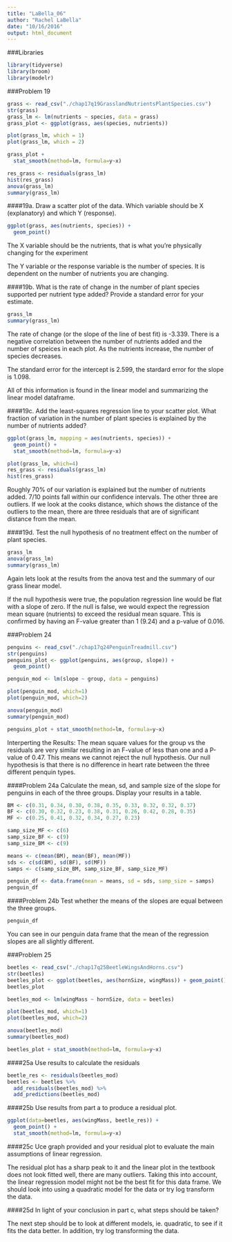 ```yaml
---
title: "LaBella_06"
author: "Rachel LaBella"
date: "10/16/2016"
output: html_document
---
```

###Libraries
```r
library(tidyverse)
library(broom)
library(modelr)
```

###Problem 19
```r
grass <- read_csv("./chap17q19GrasslandNutrientsPlantSpecies.csv")
str(grass)
grass_lm <- lm(nutrients ~ species, data = grass)
grass_plot <- ggplot(grass, aes(species, nutrients))

plot(grass_lm, which = 1)
plot(grass_lm, which = 2)

grass_plot +
  stat_smooth(method=lm, formula=y~x)

res_grass <- residuals(grass_lm)
hist(res_grass)
anova(grass_lm)
summary(grass_lm)
```

####19a.
Draw a scatter plot of the data. Which variable should be X (explanatory) and which Y (response).
```r
ggplot(grass, aes(nutrients, species)) +
  geom_point() 
```

The X variable should be the nutrients, that is what you're physically changing for the experiment

The Y variable or the response variable is the number of species. It is dependent on the number of nutrients you are changing. 

####19b.
What is the rate of change in the number of plant species supported per nutrient type added? Provide a standard error for your estimate.
```r
grass_lm
summary(grass_lm)
```
The rate of change (or the slope of the line of best fit) is -3.339. There is a negative correlation between the number of nutrients added and the number of speices in each plot. As the nutrients increase, the number of species decreases. 

The standard error for the intercept is 2.599, the stardard error for the slope is 1.098. 

All of this information is found in the linear model and summarizing the linear model dataframe. 

####19c.
Add the least-squares regression line to your scatter plot. What fraction of variation in the number of plant species is explained by the number of nutrients added?
```r
ggplot(grass_lm, mapping = aes(nutrients, species)) +
  geom_point() +
  stat_smooth(method=lm, formula=y~x)

plot(grass_lm, which=4)
res_grass <- residuals(grass_lm)
hist(res_grass)

```


Roughly 70% of our variation is explained but the number of nutrients added. 7/10 points fall within our confidence intervals. The other three are outliers. If we look at the cooks distance, which shows the distance of the outliers to the mean, there are three residuals that are of significant distance from the mean. 

####19d.
Test the null hypothesis of no treatment effect on the number of plant species. 
```r
grass_lm
anova(grass_lm)
summary(grass_lm)
```
Again lets look at the results from the anova test and the summary of our grass linear model. 

If the null hypothesis were true, the population regression line would be flat with a slope of zero. If the null is false, we would expect the regression mean square (nutrients) to exceed the residual mean square. This is confirmed by having an F-value greater than 1 (9.24) and a p-value of 0.016. 

###Problem 24
```r
penguins <- read_csv("./chap17q24PenguinTreadmill.csv")
str(penguins)
penguins_plot <- ggplot(penguins, aes(group, slope)) +
  geom_point()

penguin_mod <- lm(slope ~ group, data = penguins)

plot(penguin_mod, which=1)
plot(penguin_mod, which=2)

anova(penguin_mod)
summary(penguin_mod)

penguins_plot + stat_smooth(method=lm, formula=y~x)

```


Interperting the Results:
The mean square values for the group vs the residuals are very similar resulting in an F-value of less than one and a P-value of 0.47. This means we cannot reject the null hypothesis. Our null hypothesis is that there is no difference in heart rate between the three different penquin types. 


####Problem 24a
Calculate the mean, sd, and sample size of the slope for penguins in each of the three groups. Display your results in a table. 
```r
BM <- c(0.31, 0.34, 0.30, 0.38, 0.35, 0.33, 0.32, 0.32, 0.37)
BF <- c(0.30, 0.32, 0.23, 0.38, 0.31, 0.26, 0.42, 0.28, 0.35)
MF <- c(0.25, 0.41, 0.32, 0.34, 0.27, 0.23)

samp_size_MF <- c(6)
samp_size_BF <- c(9)
samp_size_BM <- c(9)

means <- c(mean(BM), mean(BF), mean(MF))
sds <- c(sd(BM), sd(BF), sd(MF))
samps <- c(samp_size_BM, samp_size_BF, samp_size_MF)

penguin_df <- data.frame(mean = means, sd = sds, samp_size = samps)
penguin_df

```


####Problem 24b
Test whether the means of the slopes are equal between the three groups.
```r

penguin_df

```

You can see in our penguin data frame that the mean of the regression slopes are all slightly different. 


###Problem 25
```r
beetles <- read_csv("./chap17q25BeetleWingsAndHorns.csv")
str(beetles)
beetles_plot <- ggplot(beetles, aes(hornSize, wingMass)) + geom_point()
beetles_plot

beetles_mod <- lm(wingMass ~ hornSize, data = beetles)

plot(beetles_mod, which=1)
plot(beetles_mod, which=2)

anova(beetles_mod)
summary(beetles_mod)

beetles_plot + stat_smooth(method=lm, formula=y~x)


```

####25a
Use results to calculate the residuals
```r

beetle_res <- residuals(beetles_mod)
beetles <- beetles %>%
  add_residuals(beetles_mod) %>%
  add_predictions(beetles_mod)

```


####25b
Use results from part a to produce a residual plot.
```r
ggplot(data=beetles, aes(wingMass, beetle_res)) +
  geom_point() +
  stat_smooth(method=lm, formula=y~x)
```

####25c
Uce graph provided and your residual plot to evaluate the main assumptions of linear regression.

The residual plot has a sharp peak to it and the linear plot in the textbook does not look fitted well, there are many outliers. Taking this into account, the linear regression model might not be the best fit for this data frame. We should look into using a quadratic model for the data or try log transform the data.  

####25d
In light of your conclusion in part c, what steps should be taken?

The next step should be to look at different models, ie. quadratic, to see if it fits the data better. In addition, try log transforming the data. 
